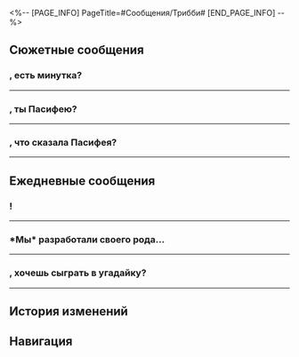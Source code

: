 <%-- [PAGE_INFO]
PageTitle=#Сообщения/Трибби#
[END_PAGE_INFO] --%>
{{Сообщение Инфобокс
|id          = 1403
|Изображение = Персонаж Трибби Иконка.png
|Тип         = Персонаж
|Отправитель = Трибби
|ПодписьСоо  = Трибби всегда здесь~
|Фракция     = Амфореус
}}

==Сюжетные сообщения==
==={{MC|ж=Серовласка|м=Серовласый}}, есть минутка?===
{{Сообщения
|условие_получения = 
|текст =
:'''Трибби:''' {{MC|ж=Серовласка|м=Серовласый}}, есть минутка?
:{Выбор} Нужно кого-то побить?
::'''(Первопроходец):''' Что опять? Бьём монстров или людей?
::'''(Первопроходец):''' Сделаю тебе скидку в 30%.
:{Выбор} Ага, уже бегу.
::'''(Первопроходец):''' Как ты узнала, что я уже плесенью покрываюсь от скуки?
::'''(Первопроходец):''' Только скажи, и я тут же к тебе телепортируюсь.
:'''Трибби:''' Да ничего срочного. У меня просто небольшая просьба.
:'''Трибби:''' Когда мы проснулись, обнаружили, что наша любимая книга пропала. Нигде не можем её найти.
:'''Трибби:''' Трианна чуть не расплакалась.
:'''Трибби:''' Неправда!
:'''Трибби:''' Ох, в общем, нам придётся попросить помощи у провидца.
:{Выбор} Разве вы сами не провидицы?
:'''(Первопроходец):''' Мне казалось, вы и сами такое умеете.
:'''Трибби:''' Ну это другое! Разные титаны судьбы дают разные предсказания.
:'''Трибби:''' В Охеме есть супер-пупер-сильная провидица по имени Пасифея. Говорят, она предсказывает будущее с помощью сновидений.
:'''Трибби:''' Но по некоторым причинам мы не можем с ней встретиться...
:'''Трибби:''' В общем
:'''Трибби:''' {{MC|ж=Серовласка|м=Серовласый}}! Помоги!
:'''Трибби:''' Ну пожа-а-алуйста!!!
:'''Трибби:''' Пожалуйста~
:'''Трибби:''' Мы втроём просим тебя о помощи, так что обязательно помоги!
;{Принятая миссия: Тревожные сны}
}}
----

==={{MC|ж=Серовласка|м=Серовласый}}, ты {{MC|ж=нашла|м=нашёл}} Пасифею?===
{{Сообщения
|условие_получения = 
|текст =
:'''Трибби:''' {{MC|ж=Серовласка|м=Серовласый}}, ты {{MC|ж=нашла|м=нашёл}} Пасифею?
:{Выбор} Конечно.
:'''(Первопроходец):''' Я всё {{MC|ж=сделала|м=сделал}}, не переживай.
:'''(Первопроходец):''' Только вот у меня возникли срочные дела.
:'''(Первопроходец):''' Закончу с ними сначала, а потом вернусь к твоей просьбе.
:'''Трибби:''' Не знаю, что у тебя случилось
:'''Трибби:''' но желаю удачи, {{MC|ж=серовласка|м=серовласый}}!
}}
----

==={{MC|ж=Серовласка|м=Серовласый}}, что сказала Пасифея?===
{{Сообщения
|условие_получения = 
|текст =
:'''Трибби:''' {{MC|ж=Серовласка|м=Серовласый}}, что сказала Пасифея?
:{Выбор} Посмотрите под подушкой.
:'''(Первопроходец):''' Она сказала посмотреть под подушкой.
:'''(Первопроходец):''' И всё.
:'''Трибби:''' Книга не может быть там.
:'''Трибби:''' Мы обыскали всё, что можно.
:'''Трибби:''' А!
:'''Трибби:''' Нашли!!!
}}
----

==Ежедневные сообщения==
==={{MC|ж=Серовласка|м=Серовласый}}!===
{{Сообщения
|условие_получения = 
|текст=
:'''Трибби:''' {{MC|ж=Серовласка|м=Серовласый}}!
:'''Трибби:''' Хочешь вкусненького попкорна? Только достали из ракетницы!
:{Выбор} Уже иду!
::'''(Первопроходец):''' Уже иду!
::'''Трибби:''' Давай скорее! Нужно есть, пока горячий.
:{Выбор} Попкорн? Из ракетницы?
::'''(Первопроходец):''' Попкорн?
::'''(Первопроходец):''' Вы готовили его в ракетнице?!
:{Выбор} Простите, я на диете.
::'''(Первопроходец):''' Простите, я на диете.
::'''Трибби:''' От пары штучек ничего не будет!
:'''Трибби:''' *Мы*, конечно, не о таком применении думали, когда изобретали ракетницу.
:'''Трибби:''' Хотелось, чтобы люди могли путешествовать на ракетницах в другие полисы и не бояться чёрного течения.
:'''Трибби:''' А ещё с их помощью пускать фейерверки во время праздников.
:'''Трибби:''' Кто же знал, что Трианна будет носить с собой кукурузные зёрна и как-то засунет их в ракетницу, когда проголодается - и получится такой замечательный попкорн.
:'''Трибби:''' Кто же знал, что, наевшись, Триннона укутается в одеяло и крепко заснёт сверху на тёплой ракетнице.
:{Выбор} Это экспресс Трибби!
:'''(Первопроходец):''' А, понятно! Это экспресс Трибби!
:'''Трибби:''' Точно, у {{MC|ж=серовласки|м=серовласого}} же есть боевая колесница для путешествий, где можно записывать пейзажи и отдыхать у костра во время остановок.
:'''Трибби:''' Звучит весело!
:{Выбор} На экспрессе вам будут рады!
::'''(Первопроходец):''' Приглашаю вас на экспресс в гости.
:{Выбор} На экспрессе тоже есть своя троица.
::'''(Первопроходец):''' На экспрессе тоже есть своя троица.
::'''Трибби:''' О, точно! Так хочется познакомиться с твоей розоволосой подругой!
:{Выбор} Приходите купаться!
::'''(Первопроходец):''' А ванна в моей комнате ничем не уступает золотым купальням, так что приходите купаться.
:'''Трибби:''' Когда колесница {{MC|ж=серовласки|м=серовласого}} вновь отправится в путь, вместе поднимемся в небеса~
:'''Трибби:''' Скорее бы!
}}
----

===*Мы* разработали своего рода...===
{{Сообщения
|условие_получения = 
|текст=
:'''Трибби:''' *Мы* разработали своего рода тест личности, который объединяется с искусством прорицания Янусополиса.
:'''Трибби:''' Каждый получает своё уникальное имя, без повторений.
:'''Трибби:''' Аги - Ледяная Золотистая Вафля, Каси - Розмарин и Полынь, Фаенончик - Пылкий Котелок, Мидейчик - Чистокровный Стейк, Гиацинушка - Жемчужно-ягодное Облачко, Дань Хэнчик - Морозный Лимонад...
:'''Трибби:''' О, Анаксика ещё не тестировали... *мы* думаем, он Супермятное Мороженое!
:{Выбор} Тогда я Серебристый горошек.
::'''(Первопроходец):''' Тогда я Серебристый горошек.
::'''Трибби:''' А? Надо было добавить горошек в список вариантов.
:{Выбор} Златиусы съедобные?
::'''(Первопроходец):''' Златиусы съедобные, получается?
::'''Трибби:''' Нельзя их есть! Это метафора, метафора!
:{Выбор} Тогда ты Яблочный Пудинг.
::'''(Первопроходец):''' А, вот как. Тогда ты Яблочный Пудинг наверное.
::'''Трибби:''' Хе-хе, не {{MC|ж=угадала|м=угадал}}.
::'''Трибби:''' Тёпленький Яблочный Пудинг!
:{Выбор} А как этот тест работает?
:'''(Первопроходец):''' А как этот тест работает?
:'''Трибби:''' Полный тест очень длинный. Посмотрим, нет ли каких-то отличительных вопросов...
:'''Трибби:''' О, вот:
:'''Трибби:''' Если бы у тебя была возможность создавать что-то одно сколько угодно раз, что это было бы?
:{Выбор} Трибби!
::'''(Первопроходец):''' Трибби!
::'''Трибби:''' *Нас* и правда когда-то было много.
:{Выбор} Звёздный нефрит!
::'''(Первопроходец):''' Звёздный нефрит!
::'''Трибби:''' *Мы* тоже любим звёзды!
:{Выбор} Кредиты!
::'''(Первопроходец):''' Кредиты!
::'''(Первопроходец):''' Пусть все станут миллиардерами.
::'''Трибби:''' {{MC|ж=Серовласка|м=Серовласый}}, это так мило!
:'''Трибби:''' Как думаешь, какие вопросы добавить в тест?
:{Выбор} Хочешь на Звёздный экспресс?
::'''(Первопроходец):''' Если бы тебе дали выбор, ты бы поднялась на борт Звёздного экспресса?
::'''Трибби:''' Отличный вопрос для проверки духа приключений!
:{Выбор} Хочешь стать врагом экспресса?
::'''(Первопроходец):''' Если бы тебе дали выбор, ты бы хотела стать врагом Звёздного экспресса?
::'''Трибби:''' Какой-то пугающий вопрос...
:{Выбор} Выпьешь кофе на Звёздном экспрессе?
::'''(Первопроходец):''' Если бы тебе дали выбор, ты бы хотела выпить кофе на Звёздном экспрессе?
::'''Трибби:''' А это такой важный вопрос?
:{{Диалог|Предупреждение}} Файл «Тест Янус из 985 вопросов» отправлен
:'''Трибби:''' *Мы* ещё подумаем.
:'''Трибби:''' Держи текущую версию. Если появятся ещё идеи, сразу обращайся!
}}
----

==={{MC|ж=Серовласка|м=Серовласый}}, хочешь сыграть в угадайку?===
{{Сообщения
|условие_получения = 
|текст=
:'''Трибби:''' {{MC|ж=Серовласка|м=Серовласый}}, хочешь сыграть в угадайку?
:'''Трибби:''' Что это такое: утром маленькое, днём большое, вечером снова маленькое, а на следующий день всё повторяется заново?
:{Выбор} Это троица Трибби!
::'''(Первопроходец):''' Это Трибби!
:{Выбор} Это зёрнышко!
::'''(Первопроходец):''' Это зёрнышко!
:{Выбор} Это мой боевой дух!
::'''(Первопроходец):''' Это мой боевой дух!
:'''Трибби:''' Почти! Ответ - жизнь.
:'''Трибби:''' И семена, и *мы*, и жизнь продолжается по кругу. Жизненный цикл!
:'''Трибби:''' Давай ещё загадку.
:'''Трибби:''' Что это такое, что поглощает всё: и птиц, и зверей, и цветы, и деревья, съест и железо, и самую твёрдую сталь, и камни обращает в прах... а ещё разгоняет тьму?
:{Выбор} Время.
:'''(Первопроходец):''' Это время, да?
:'''Трибби:''' Когда-то Трианна сказала, что мало кто может отгадать эти две загадки, но хотела проверить {{MC|ж=серовласку|м=серовласого}}.
:'''Трибби:''' На самом деле это *мы* и хотели тебе сказать.
:{Выбор} Трианна...
::'''(Первопроходец):''' Трианна...
:{Выбор} Жизнь и время...
::'''(Первопроходец):''' Жизнь и время...
::'''(Первопроходец):''' Ясно.
:'''Трибби:''' Трианна оставила нам семена надежды, и со временем цветком распустится ответ.
:'''Трибби:''' *Мы* непременно увидимся на краю западного ветра. До встречи!
}}
----

==История изменений==
{{История изменений|3.5}}

==Навигация==
{{Сообщения Навбокс}}